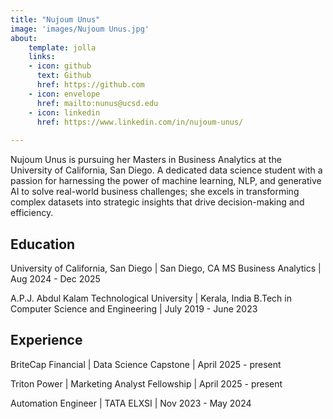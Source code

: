 ```yaml
---
title: "Nujoum Unus"
image: 'images/Nujoum Unus.jpg'
about:
    template: jolla
    links:
    - icon: github
      text: Github
      href: https://github.com
    - icon: envelope
      href: mailto:nunus@ucsd.edu
    - icon: linkedin
      href: https://www.linkedin.com/in/nujoum-unus/
  
---
```

Nujoum Unus is pursuing her Masters in Business Analytics at the University of California, San Diego. A dedicated data science student with a passion for harnessing the power of machine learning, NLP, and generative AI to solve real-world business challenges; she excels in transforming complex datasets into strategic insights that drive decision-making and efficiency.

## Education

University of California, San Diego | San Diego, CA
MS Business Analytics | Aug 2024 - Dec 2025

A.P.J. Abdul Kalam Technological University | Kerala, India
B.Tech in Computer Science and Engineering | July 2019 - June 2023

## Experience

BriteCap Financial | Data Science Capstone | April 2025 - present

Triton Power | Marketing Analyst Fellowship | April 2025 - present

Automation Engineer | TATA ELXSI | Nov 2023 - May 2024